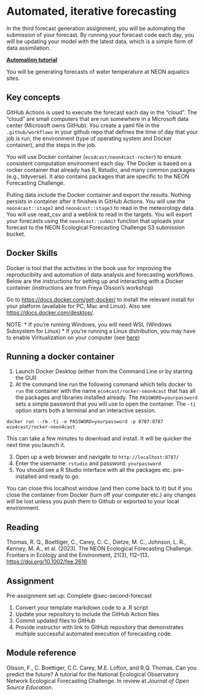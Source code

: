 # Automated, iterative forecasting {#sec-third-forecast}

In the third forecast generation assignment, you will be automating the submission of your forecast. By running your forecast code each day, you will be updating your model with the latest data, which is a simple form of data assimilation.

[**Automation tutorial**](https://github.com/OlssonF/NEON-forecast-challenge-workshop/blob/main/Automate_forecasts/automation_tutorial.Rmd)

You will be generating forecasts of water temperature at NEON aquatics sites.

## Key concepts

GitHub Actions is used to execute the forecast each day in the "cloud". The "cloud" are small computers that are run somewhere in a Microsoft data center (Microsoft owns GitHub). You create a yaml file in the `.github/workflows` in your github repo that defines the time of day that your job is run, the environment (type of operating system and Docker container), and the steps in the job.

You will use Docker container (`eco4cast/neon4cast-rocker`) to ensure consistent computation environment each day. The Docker is based on a rocker container that already has R, Rstudio, and many common packages (e.g., tidyverse). It also contains packages that are specific to the NEON Forecasting Challenge.

Pulling data include the Docker container and export the results. Nothing persists in container after it finishes in GitHub Actions. You will use the `neon4cast::stage2` and `neon4cast::stage3` to read in the meteorology data. You will use read_csv and a weblink to read in the targets. You will export your forecasts using the `neon4cast::submit` function that uploads your forecast to the NEON Ecological Forecasting Challenge S3 submission bucket.

## Docker Skills

Docker is tool that the activities in the book use for improving the reproduciblity and automation of data analysis and forecasting workflows. Below are the instructions for setting up and interacting with a Docker container (instructions are from Freya Olsson's workshop)

Go to <https://docs.docker.com/get-docker/> to install the relevant install for your platform (available for PC, Mac and Linux). Also see <https://docs.docker.com/desktop/>.

NOTE: \* If you're running Windows, you will need WSL (Windows Subsystem for Linux) \* If you're running a Linux distribution, you may have to enable Viritualization on your computer (see [here](https://stackoverflow.com/questions/76646465/unable-to-launch-docker-desktop-on-ubuntu/76655270#76655270))

## Running a docker container

1.  Launch Docker Desktop (either from the Command Line or by starting the GUI)
2.  At the command line run the following command which tells docker to `run` the container with the name `eco4cast/rocker-neon4cast` that has all the packages and libraries installed already. The `PASSWORD=yourpassword` sets a simple password that you will use to open the container. The `-ti` option starts both a terminal and an interactive session.

```         
docker run --rm -ti -e PASSWORD=yourpassword -p 8787:8787 eco4cast/rocker-neon4cast
```

This can take a few minutes to download and install. It will be quicker the next time you launch it.

3.  Open up a web browser and navigate to `http://localhost:8787/`
4.  Enter the username: `rstudio` and password: `yourpassword`
5.  You should see a R Studio interface with all the packages etc. pre-installed and ready to go.

You can close this localhost window (and then come back to it) but if you close the container from Docker (turn off your computer etc.) any changes will be lost unless you push them to Github or exported to your local environment.

## Reading

Thomas, R. Q., Boettiger, C., Carey, C. C., Dietze, M. C., Johnson, L. R., Kenney, M. A., et al. (2023). The NEON Ecological Forecasting Challenge. Frontiers in Ecology and the Environment, 21(3), 112–113. <https://doi.org/10.1002/fee.2616>

## Assignment

Pre-assignment set up: Complete @sec-second-forecast

1.  Convert your template markdown code to a .R script
2.  Update your repository to include the GitHub Action files
3.  Commit updated files to GitHub
4.  Provide instructor with link to GitHub repository that demonstrates multiple successful automated execution of forecasting code.

## Module reference

Olsson, F., C. Boettiger, C.C. Carey, M.E. Lofton, and R.Q. Thomas. Can you predict the future? A tutorial for the National Ecological Observatory Network Ecological Forecasting Challenge. In review at *Journal of Open Source Education*.
